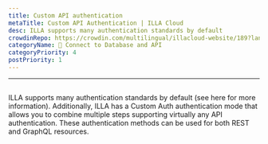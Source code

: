 ```yaml
---
title: Custom API authentication
metaTitle: Custom API Authentication | ILLA Cloud
desc: ILLA supports many authentication standards by default
crowdinRepo: https://crowdin.com/multilingual/illacloud-website/189?languages=en&filter=basic&value=0
categoryName: 📲 Connect to Database and API
categoryPriority: 4
postPriority: 1
---
```


* * *

## <h2 hidden>Custom API authentication</h2>

ILLA supports many authentication standards by default (see here for more information). 
Additionally, ILLA has a Custom Auth authentication mode that allows you to combine multiple steps supporting virtually any API authentication. 
These authentication methods can be used for both REST and GraphQL resources.
